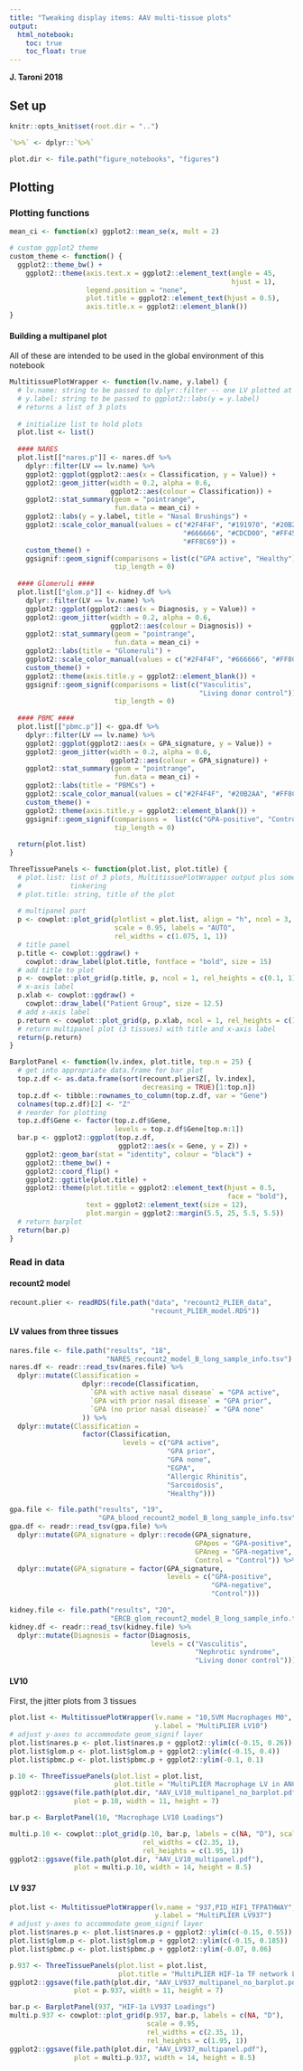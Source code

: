 ```yaml
---
title: "Tweaking display items: AAV multi-tissue plots"
output:   
  html_notebook: 
    toc: true
    toc_float: true
---
```


**J. Taroni 2018**

## Set up 

```r
knitr::opts_knit$set(root.dir = "..")
```

```r
`%>%` <- dplyr::`%>%`
```

```r
plot.dir <- file.path("figure_notebooks", "figures")
```

## Plotting

### Plotting functions

```r
mean_ci <- function(x) ggplot2::mean_se(x, mult = 2)

# custom ggplot2 theme
custom_theme <- function() {
  ggplot2::theme_bw() +
    ggplot2::theme(axis.text.x = ggplot2::element_text(angle = 45, 
                                                       hjust = 1),
                   legend.position = "none",
                   plot.title = ggplot2::element_text(hjust = 0.5),
                   axis.title.x = ggplot2::element_blank()) 
}
```

#### Building a multipanel plot

All of these are intended to be used in the global environment of this notebook

```r
MultitissuePlotWrapper <- function(lv.name, y.label) {
  # lv.name: string to be passed to dplyr::filter -- one LV plotted at a time
  # y.label: string to be passed to ggplot2::labs(y = y.label)
  # returns a list of 3 plots
  
  # initialize list to hold plots
  plot.list <- list()
  
  #### NARES
  plot.list[["nares.p"]] <- nares.df %>%
    dplyr::filter(LV == lv.name) %>%
    ggplot2::ggplot(ggplot2::aes(x = Classification, y = Value)) +
    ggplot2::geom_jitter(width = 0.2, alpha = 0.6,
                         ggplot2::aes(colour = Classification)) +
    ggplot2::stat_summary(geom = "pointrange", 
                          fun.data = mean_ci) +
    ggplot2::labs(y = y.label, title = "Nasal Brushings") +
    ggplot2::scale_color_manual(values = c("#2F4F4F", "#191970", "#20B2AA",
                                           "#666666", "#CDCD00", "#FF4500",
                                           "#FF8C69")) +
    custom_theme() +
    ggsignif::geom_signif(comparisons = list(c("GPA active", "Healthy")),
                          tip_length = 0)
  
  #### Glomeruli ####
  plot.list[["glom.p"]] <- kidney.df %>% 
    dplyr::filter(LV == lv.name) %>%
    ggplot2::ggplot(ggplot2::aes(x = Diagnosis, y = Value)) +
    ggplot2::geom_jitter(width = 0.2, alpha = 0.6,
                         ggplot2::aes(colour = Diagnosis)) +
    ggplot2::stat_summary(geom = "pointrange",
                          fun.data = mean_ci) +
    ggplot2::labs(title = "Glomeruli") +
    ggplot2::scale_color_manual(values = c("#2F4F4F", "#666666", "#FF8C69")) +
    custom_theme() +
    ggplot2::theme(axis.title.y = ggplot2::element_blank()) +
    ggsignif::geom_signif(comparisons = list(c("Vasculitis", 
                                               "Living donor control")),
                          tip_length = 0)
  
  #### PBMC ####
  plot.list[["pbmc.p"]] <- gpa.df %>%
    dplyr::filter(LV == lv.name) %>%
    ggplot2::ggplot(ggplot2::aes(x = GPA_signature, y = Value)) +
    ggplot2::geom_jitter(width = 0.2, alpha = 0.6,
                         ggplot2::aes(colour = GPA_signature)) +
    ggplot2::stat_summary(geom = "pointrange", 
                          fun.data = mean_ci) +
    ggplot2::labs(title = "PBMCs") +
    ggplot2::scale_color_manual(values = c("#2F4F4F", "#20B2AA", "#FF8C69")) +
    custom_theme() +
    ggplot2::theme(axis.title.y = ggplot2::element_blank()) +
    ggsignif::geom_signif(comparisons =  list(c("GPA-positive", "Control")),
                          tip_length = 0)
  
  return(plot.list)
}
```

```r
ThreeTissuePanels <- function(plot.list, plot.title) {
  # plot.list: list of 3 plots, MultitissuePlotWrapper output plus some y-axis
  #            tinkering
  # plot.title: string, title of the plot
  
  # multipanel part
  p <- cowplot::plot_grid(plotlist = plot.list, align = "h", ncol = 3, 
                          scale = 0.95, labels = "AUTO", 
                          rel_widths = c(1.075, 1, 1))
  # title panel
  p.title <- cowplot::ggdraw() + 
    cowplot::draw_label(plot.title, fontface = "bold", size = 15)
  # add title to plot
  p <- cowplot::plot_grid(p.title, p, ncol = 1, rel_heights = c(0.1, 1))
  # x-axis label
  p.xlab <- cowplot::ggdraw() +
    cowplot::draw_label("Patient Group", size = 12.5)
  # add x-axis label
  p.return <- cowplot::plot_grid(p, p.xlab, ncol = 1, rel_heights = c(1, 0.1))
  # return multipanel plot (3 tissues) with title and x-axis label
  return(p.return)
}
```

```r
BarplotPanel <- function(lv.index, plot.title, top.n = 25) {
  # get into appropriate data.frame for bar plot
  top.z.df <- as.data.frame(sort(recount.plier$Z[, lv.index],
                                 decreasing = TRUE)[1:top.n])
  top.z.df <- tibble::rownames_to_column(top.z.df, var = "Gene")
  colnames(top.z.df)[2] <- "Z"
  # reorder for plotting
  top.z.df$Gene <- factor(top.z.df$Gene,
                          levels = top.z.df$Gene[top.n:1])
  bar.p <- ggplot2::ggplot(top.z.df, 
                           ggplot2::aes(x = Gene, y = Z)) +
    ggplot2::geom_bar(stat = "identity", colour = "black") +
    ggplot2::theme_bw() +
    ggplot2::coord_flip() +
    ggplot2::ggtitle(plot.title) +
    ggplot2::theme(plot.title = ggplot2::element_text(hjust = 0.5, 
                                                      face = "bold"),
                   text = ggplot2::element_text(size = 12),
                   plot.margin = ggplot2::margin(5.5, 25, 5.5, 5.5))
  # return barplot
  return(bar.p)
}
```


### Read in data

#### recount2 model

```r
recount.plier <- readRDS(file.path("data", "recount2_PLIER_data", 
                                   "recount_PLIER_model.RDS"))
```

#### LV values from three tissues

```r
nares.file <- file.path("results", "18", 
                        "NARES_recount2_model_B_long_sample_info.tsv")
nares.df <- readr::read_tsv(nares.file) %>%  
  dplyr::mutate(Classification =
                  dplyr::recode(Classification,
                    `GPA with active nasal disease` = "GPA active",
                    `GPA with prior nasal disease` = "GPA prior",
                    `GPA (no prior nasal disease)` = "GPA none"
                  )) %>%
  dplyr::mutate(Classification = 
                  factor(Classification, 
                            levels = c("GPA active",
                                       "GPA prior",
                                       "GPA none",
                                       "EGPA",
                                       "Allergic Rhinitis",
                                       "Sarcoidosis",
                                       "Healthy")))
```

```r
gpa.file <- file.path("results", "19", 
                      "GPA_blood_recount2_model_B_long_sample_info.tsv")
gpa.df <- readr::read_tsv(gpa.file) %>%
  dplyr::mutate(GPA_signature = dplyr::recode(GPA_signature, 
                                              GPApos = "GPA-positive",
                                              GPAneg = "GPA-negative",
                                              Control = "Control")) %>%
  dplyr::mutate(GPA_signature = factor(GPA_signature,
                                       levels = c("GPA-positive", 
                                                  "GPA-negative", 
                                                  "Control"))) 
```

```r
kidney.file <- file.path("results", "20", 
                         "ERCB_glom_recount2_model_B_long_sample_info.tsv")
kidney.df <- readr::read_tsv(kidney.file) %>%
  dplyr::mutate(Diagnosis = factor(Diagnosis, 
                                   levels = c("Vasculitis", 
                                              "Nephrotic syndrome",
                                              "Living donor control")))

```

#### LV10

First, the jitter plots from 3 tissues

```r
plot.list <- MultitissuePlotWrapper(lv.name = "10,SVM Macrophages M0",
                                    y.label = "MultiPLIER LV10")
# adjust y-axes to accommodate geom_signif layer
plot.list$nares.p <- plot.list$nares.p + ggplot2::ylim(c(-0.15, 0.26))
plot.list$glom.p <- plot.list$glom.p + ggplot2::ylim(c(-0.15, 0.4))
plot.list$pbmc.p <- plot.list$pbmc.p + ggplot2::ylim(-0.1, 0.1)
```

```r
p.10 <- ThreeTissuePanels(plot.list = plot.list,
                          plot.title = "MultiPLIER Macrophage LV in ANCA-associated Vasculitis")
ggplot2::ggsave(file.path(plot.dir, "AAV_LV10_multipanel_no_barplot.pdf"),
                plot = p.10, width = 11, height = 7)
```

```r
bar.p <- BarplotPanel(10, "Macrophage LV10 Loadings")
```

```r
multi.p.10 <- cowplot::plot_grid(p.10, bar.p, labels = c(NA, "D"), scale = 0.95, 
                                 rel_widths = c(2.35, 1), 
                                 rel_heights = c(1.95, 1))
ggplot2::ggsave(file.path(plot.dir, "AAV_LV10_multipanel.pdf"), 
                plot = multi.p.10, width = 14, height = 8.5)
```


#### LV 937

```r
plot.list <- MultitissuePlotWrapper(lv.name = "937,PID_HIF1_TFPATHWAY",
                                    y.label = "MultiPLIER LV937")
# adjust y-axes to accommodate geom_signif layer
plot.list$nares.p <- plot.list$nares.p + ggplot2::ylim(c(-0.15, 0.55))
plot.list$glom.p <- plot.list$glom.p + ggplot2::ylim(c(-0.15, 0.185))
plot.list$pbmc.p <- plot.list$pbmc.p + ggplot2::ylim(-0.07, 0.06)

p.937 <- ThreeTissuePanels(plot.list = plot.list,
                           plot.title = "MultiPLIER HIF-1a TF network LV in ANCA-associated Vasculitis")
ggplot2::ggsave(file.path(plot.dir, "AAV_LV937_multipanel_no_barplot.pdf"), 
                plot = p.937, width = 11, height = 7)

bar.p <- BarplotPanel(937, "HIF-1a LV937 Loadings")
multi.p.937 <- cowplot::plot_grid(p.937, bar.p, labels = c(NA, "D"), 
                                  scale = 0.95, 
                                  rel_widths = c(2.35, 1), 
                                  rel_heights = c(1.95, 1))
ggplot2::ggsave(file.path(plot.dir, "AAV_LV937_multipanel.pdf"), 
                plot = multi.p.937, width = 14, height = 8.5)
```

